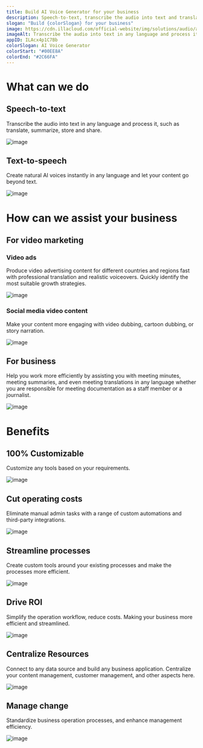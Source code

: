 ```yaml
---
title: Build AI Voice Generator for your business
description: Speech-to-text, transcribe the audio into text and translate or summarize it. Text-to-speech, create natural AI voices instantly in any language and let your content go beyond text. 
slogan: "Build {colorSlogan} for your business"
image: https://cdn.illacloud.com/official-website/img/solutions/audio/audio-cover.svg
imageAlt: Transcribe the audio into text in any language and process it, such as translate, summarize, store and share.
appID: ILAcx4p1C7Bb
colorSlogan: AI Voice Generator
colorStart: "#00EE8A"
colorEnd: "#2C66FA"
---
```


# What can we do

## Speech-to-text

Transcribe the audio into text in any language and process it, such as translate, summarize, store and share.

![image](https://cdn.illacloud.com/official-website/img/solutions/audio/speech-to-text.svg)

## Text-to-speech

Create natural AI voices instantly in any language and let your content go beyond text.

![image](https://cdn.illacloud.com/official-website/img/solutions/audio/text-to-speech.svg)

# How can we assist your business

## For video marketing

### Video ads

Produce video advertising content for different countries and regions fast with professional translation and realistic voiceovers. Quickly identify the most suitable growth strategies.

![image](https://cdn.illacloud.com/official-website/img/solutions/audio/video-ads.gif)

### Social media video content

Make your content more engaging with video dubbing, cartoon dubbing, or story narration.

![image](https://cdn.illacloud.com/official-website/img/solutions/audio/social-media.svg)

## For business

Help you work more efficiently by assisting you with meeting minutes, meeting summaries, and even meeting translations in any language whether you are responsible for meeting documentation as a staff member or a journalist.

![image](https://cdn.illacloud.com/official-website/img/solutions/audio/meeting.svg)

# Benefits

## 100% Customizable

Customize any tools based on your requirements.

![image](https://cdn.illacloud.com/official-website/img/solutions/custom.svg)

## Cut operating costs

Eliminate manual admin tasks with a range of custom automations and third-party integrations.

![image](https://cdn.illacloud.com/official-website/img/solutions/cut-cost.svg)

## Streamline processes

Create custom tools around your existing processes and make the processes more efficient.

![image](https://cdn.illacloud.com/official-website/img/solutions/process.svg)

## Drive ROI

Simplify the operation workflow, reduce costs. Making your business more efficient and streamlined.

![image](https://cdn.illacloud.com/official-website/img/solutions/roi.svg)

## Centralize Resources

Connect to any data source and build any business application. Centralize your content management, customer management, and other aspects here.

![image](https://cdn.illacloud.com/official-website/img/solutions/centralize.svg)

## Manage change

Standardize business operation processes, and enhance management efficiency.

![image](https://cdn.illacloud.com/official-website/img/solutions/change.svg)
